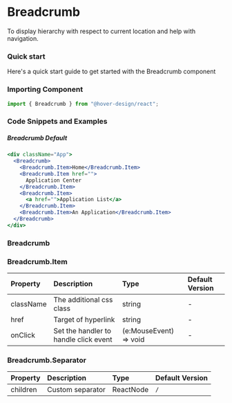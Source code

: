 # Breadcrumb

To display hierarchy with respect to current location and help with navigation.

### Quick start

Here's a quick start guide to get started with the Breadcrumb component

### Importing Component

```jsx
import { Breadcrumb } from "@hover-design/react";
```

### Code Snippets and Examples

##### Breadcrumb Default



```jsx
<div className="App">
  <Breadcrumb>
    <Breadcrumb.Item>Home</Breadcrumb.Item>
    <Breadcrumb.Item href="">
      Application Center
    </Breadcrumb.Item>
    <Breadcrumb.Item>
      <a href="">Application List</a>
    </Breadcrumb.Item>
    <Breadcrumb.Item>An Application</Breadcrumb.Item>
  </Breadcrumb>
</div>
```
### Breadcrumb 


### Breadcrumb.Item
| Property  | Description                          | Type                   | Default	Version |
| :-------- | :-----------------------------       | :---                   | :-------------  |
| className	|The additional css class	             | string                 |	       -        |
|href	      |Target of hyperlink                   | string	                |        -	      |
|onClick	  |Set the handler to handle click event |	(e:MouseEvent) => void|             	-	|


### Breadcrumb.Separator
|Property	| Description	   | Type       | Default	Version |
| :------ | :------------- | :----------| :-------------- |
|children	|Custom separator|	ReactNode	|  `/`            |	